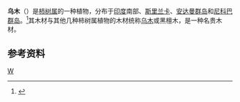 {{Speciesbox
|name = 乌木
|image = Ebonytreeforest.jpg
|image_caption =  乌木林
|genus = Diospyros
|species = ebenum
|authority = J.Koenig ex Retz.
}}

'''乌木'''（{{lang-xm|Diospyros ebenum}}）是[[柿树属|柿树属]]的一种植物，分布于[[印度|印度]]南部、[[斯里兰卡|斯里兰卡]]、[[安达曼群岛|安达曼群岛]]和[[尼科巴群岛|尼科巴群岛]]。<ref>{{Cite web|title=''Diospyros ebenum'' J.Koenig ex Retz.|url=http://powo.science.kew.org/taxon/urn:lsid:ipni.org:names:322347-1|accessdate=2021-03-06|work=Plants of the World Online|publisher=Kew Science|archive-date=2019-09-30|archive-url=https://web.archive.org/web/20190930143648/http://powo.science.kew.org/taxon/urn:lsid:ipni.org:names:322347-1|dead-url=no}}</ref>其木材与其他几种柿树属植物的木材统称[[乌木|乌木]]或黑檀木，是一种名贵木材。

== 参考资料 ==
<references />

{{Taxonbar}}

[[Category:柿树属|W]]